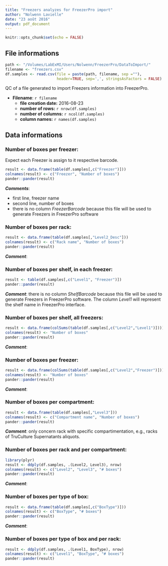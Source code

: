 ```yaml
---
title: "Freezers analyzes for FreezerPro import"
author: "Nolwenn Lavielle"
date: "23 août 2016"
output: pdf_document
---
```


```r
knitr::opts_chunk$set(echo = FALSE)
```

## File informations

```r
path <- "/Volumes/LabExMI/Users/Nolwenn/FreezerPro/DataToImport/"
filename <- "freezers.csv"
df.samples <- read.csv(file = paste(path, filename, sep =""), 
                       header=TRUE, sep=',', stringsAsFactors = FALSE)
```

QC of a file generated to import Freezers information into FreezerPro.

* **Filename**: `r filename`
  + **file creation date:** 2016-08-23
  + **number of rows:** `r nrow(df.samples)`
  + **number of columns:** `r ncol(df.samples)`
  + **column names:** `r names(df.samples)`

## Data informations

### Number of boxes per freezer:

Expect each Freezer is assign to it respective barcode.

```r
result <- data.frame(table(df.samples[,c("Freezer")]))
colnames(result) <- c("Freezer", "Number of boxes")
pander::pander(result)
```

***Comments***:

* first line, freezer name
* second line, number of boxes
* there is no column *FreezerBarcode* because this file will be used to generate Freezers in FreezerPro software

### Number of boxes per rack:

```r
result <- data.frame(table(df.samples[,"Level2_Desc"]))
colnames(result) <- c("Rack name", "Number of boxes")
pander::pander(result)
```

***Comment***: 

### Number of boxes per shelf, in each freezer:

```r
result <- table(df.samples[,c("Level1", "Freezer")])
pander::pander(result)
```

***Comment***: there is no column *ShelfBarcode* because this file will be used to generate Freezers in FreezerPro software. The column *Level1* will represent the shelf name in FreezerPro interface.

### Number of boxes per shelf, all freezers:

```r
result <- data.frame(colSums(table(df.samples[,c("Level2","Level1")])))
colnames(result) <- "Number of boxes"
pander::pander(result)
```

***Comment***:

### Number of boxes per freezer:

```r
result <- data.frame(colSums(table(df.samples[,c("Level2","Freezer")])))
colnames(result) <- "Number of boxes"
pander::pander(result)
```

***Comment***:

### Number of boxes per compartment:

```r
result <- data.frame(table(df.samples[,"Level3"]))
colnames(result) <- c("Compartment name", "Number of boxes")
pander::pander(result)
```

***Comment***: only concern rack with specific compartimentation, e.g., racks of TruCulture Supernatants aliquots.

### Number of boxes per rack and per compartment:

```r
library(plyr)
result <- ddply(df.samples, .(Level2, Level3), nrow)
colnames(result) <- c("Level2", "Level3", "# boxes")
pander::pander(result)
```

***Comment***: 

### Number of boxes per type of box:

```r
result <- data.frame(table(df.samples[,c("BoxType")]))
colnames(result) <- c("BoxType", "# boxes")
pander::pander(result)
```

***Comment***:

### Number of boxes per type of box and per rack:

```r
result <- ddply(df.samples, .(Level1, BoxType), nrow)
colnames(result) <- c("Level1", "BoxType", "# boxes")
pander::pander(result)
```